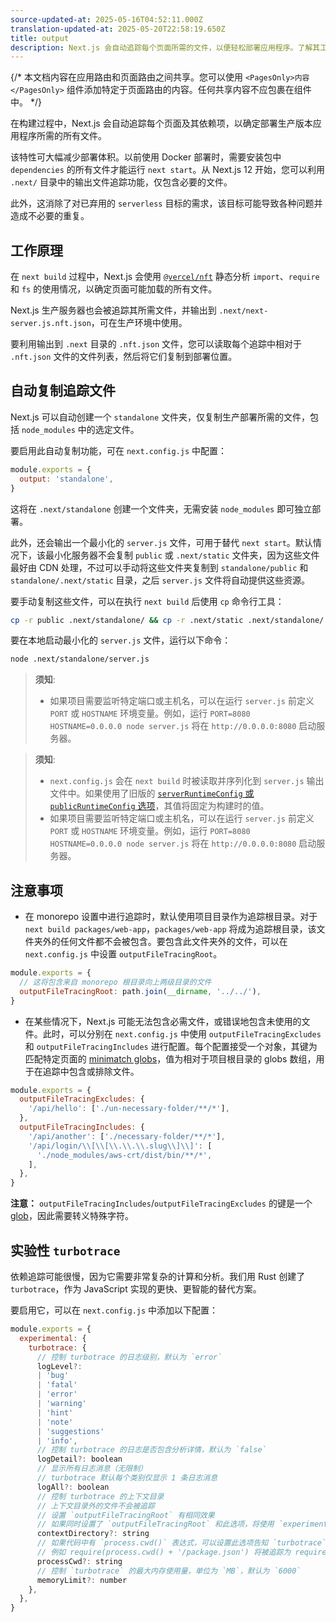 ```yaml
---
source-updated-at: 2025-05-16T04:52:11.000Z
translation-updated-at: 2025-05-20T22:58:19.650Z
title: output
description: Next.js 会自动追踪每个页面所需的文件，以便轻松部署应用程序。了解其工作原理。
---
```


{/* 本文档内容在应用路由和页面路由之间共享。您可以使用 `<PagesOnly>内容</PagesOnly>` 组件添加特定于页面路由的内容。任何共享内容不应包裹在组件中。 */}

在构建过程中，Next.js 会自动追踪每个页面及其依赖项，以确定部署生产版本应用程序所需的所有文件。

该特性可大幅减少部署体积。以前使用 Docker 部署时，需要安装包中 `dependencies` 的所有文件才能运行 `next start`。从 Next.js 12 开始，您可以利用 `.next/` 目录中的输出文件追踪功能，仅包含必要的文件。

此外，这消除了对已弃用的 `serverless` 目标的需求，该目标可能导致各种问题并造成不必要的重复。

## 工作原理

在 `next build` 过程中，Next.js 会使用 [`@vercel/nft`](https://github.com/vercel/nft) 静态分析 `import`、`require` 和 `fs` 的使用情况，以确定页面可能加载的所有文件。

Next.js 生产服务器也会被追踪其所需文件，并输出到 `.next/next-server.js.nft.json`，可在生产环境中使用。

要利用输出到 `.next` 目录的 `.nft.json` 文件，您可以读取每个追踪中相对于 `.nft.json` 文件的文件列表，然后将它们复制到部署位置。

## 自动复制追踪文件

Next.js 可以自动创建一个 `standalone` 文件夹，仅复制生产部署所需的文件，包括 `node_modules` 中的选定文件。

要启用此自动复制功能，可在 `next.config.js` 中配置：

```js filename="next.config.js"
module.exports = {
  output: 'standalone',
}
```

这将在 `.next/standalone` 创建一个文件夹，无需安装 `node_modules` 即可独立部署。

此外，还会输出一个最小化的 `server.js` 文件，可用于替代 `next start`。默认情况下，该最小化服务器不会复制 `public` 或 `.next/static` 文件夹，因为这些文件最好由 CDN 处理，不过可以手动将这些文件夹复制到 `standalone/public` 和 `standalone/.next/static` 目录，之后 `server.js` 文件将自动提供这些资源。

要手动复制这些文件，可以在执行 `next build` 后使用 `cp` 命令行工具：

```bash filename="Terminal"
cp -r public .next/standalone/ && cp -r .next/static .next/standalone/.next/
```

要在本地启动最小化的 `server.js` 文件，运行以下命令：

```bash filename="Terminal"
node .next/standalone/server.js
```

<AppOnly>

> **须知**:
>
> - 如果项目需要监听特定端口或主机名，可以在运行 `server.js` 前定义 `PORT` 或 `HOSTNAME` 环境变量。例如，运行 `PORT=8080 HOSTNAME=0.0.0.0 node server.js` 将在 `http://0.0.0.0:8080` 启动服务器。

</AppOnly>

<PagesOnly>

> **须知**:
>
> - `next.config.js` 会在 `next build` 时被读取并序列化到 `server.js` 输出文件中。如果使用了旧版的 [`serverRuntimeConfig` 或 `publicRuntimeConfig` 选项](/docs/pages/api-reference/config/next-config-js/runtime-configuration)，其值将固定为构建时的值。
> - 如果项目需要监听特定端口或主机名，可以在运行 `server.js` 前定义 `PORT` 或 `HOSTNAME` 环境变量。例如，运行 `PORT=8080 HOSTNAME=0.0.0.0 node server.js` 将在 `http://0.0.0.0:8080` 启动服务器。

</PagesOnly>

## 注意事项

- 在 monorepo 设置中进行追踪时，默认使用项目目录作为追踪根目录。对于 `next build packages/web-app`，`packages/web-app` 将成为追踪根目录，该文件夹外的任何文件都不会被包含。要包含此文件夹外的文件，可以在 `next.config.js` 中设置 `outputFileTracingRoot`。

```js filename="packages/web-app/next.config.js"
module.exports = {
  // 这将包含来自 monorepo 根目录向上两级目录的文件
  outputFileTracingRoot: path.join(__dirname, '../../'),
}
```

- 在某些情况下，Next.js 可能无法包含必需文件，或错误地包含未使用的文件。此时，可以分别在 `next.config.js` 中使用 `outputFileTracingExcludes` 和 `outputFileTracingIncludes` 进行配置。每个配置接受一个对象，其键为匹配特定页面的 [minimatch globs](https://www.npmjs.com/package/minimatch)，值为相对于项目根目录的 globs 数组，用于在追踪中包含或排除文件。

```js filename="next.config.js"
module.exports = {
  outputFileTracingExcludes: {
    '/api/hello': ['./un-necessary-folder/**/*'],
  },
  outputFileTracingIncludes: {
    '/api/another': ['./necessary-folder/**/*'],
    '/api/login/\\[\\[\\.\\.\\.slug\\]\\]': [
      './node_modules/aws-crt/dist/bin/**/*',
    ],
  },
}
```

**注意：** `outputFileTracingIncludes`/`outputFileTracingExcludes` 的键是一个 [glob](https://www.npmjs.com/package/picomatch#basic-globbing)，因此需要转义特殊字符。

## 实验性 `turbotrace`

依赖追踪可能很慢，因为它需要非常复杂的计算和分析。我们用 Rust 创建了 `turbotrace`，作为 JavaScript 实现的更快、更智能的替代方案。

要启用它，可以在 `next.config.js` 中添加以下配置：

```js filename="next.config.js"
module.exports = {
  experimental: {
    turbotrace: {
      // 控制 turbotrace 的日志级别，默认为 `error`
      logLevel?:
      | 'bug'
      | 'fatal'
      | 'error'
      | 'warning'
      | 'hint'
      | 'note'
      | 'suggestions'
      | 'info',
      // 控制 turbotrace 的日志是否包含分析详情，默认为 `false`
      logDetail?: boolean
      // 显示所有日志消息（无限制）
      // turbotrace 默认每个类别仅显示 1 条日志消息
      logAll?: boolean
      // 控制 turbotrace 的上下文目录
      // 上下文目录外的文件不会被追踪
      // 设置 `outputFileTracingRoot` 有相同效果
      // 如果同时设置了 `outputFileTracingRoot` 和此选项，将使用 `experimental.turbotrace.contextDirectory`
      contextDirectory?: string
      // 如果代码中有 `process.cwd()` 表达式，可以设置此选项告知 `turbotrace` 追踪时的 `process.cwd()` 值
      // 例如 require(process.cwd() + '/package.json') 将被追踪为 require('/path/to/cwd/package.json')
      processCwd?: string
      // 控制 `turbotrace` 的最大内存使用量，单位为 `MB`，默认为 `6000`
      memoryLimit?: number
    },
  },
}
```